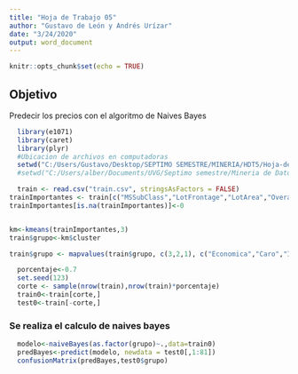```yaml
---
title: "Hoja de Trabajo 05"
author: "Gustavo de León y Andrés Urízar"
date: "3/24/2020"
output: word_document
---
```


```r
knitr::opts_chunk$set(echo = TRUE)
```
## Objetivo
Predecir los precios con el algoritmo de Naives Bayes
```r
  library(e1071)
  library(caret)
  library(plyr)
  #Ubicacion de archivos en computadoras
  setwd("C:/Users/Gustavo/Desktop/SEPTIMO SEMESTRE/MINERIA/HDT5/Hoja-de-trabajo-5")
  #setwd("C:/Users/alber/Documents/UVG/Septimo semestre/Mineria de Datos/Hoja-Trabajo-5/Hoja-de-trabajo-5")
```

```r
  train <- read.csv("train.csv", stringsAsFactors = FALSE)
trainImportantes <- train[c("MSSubClass","LotFrontage","LotArea","OverallCond","YearBuilt","YearRemodAdd","X2ndFlrSF","FullBath","TotRmsAbvGrd","KitchenAbvGr","GarageCars","PoolArea","SalePrice")]
trainImportantes[is.na(trainImportantes)]<-0


km<-kmeans(trainImportantes,3)
train$grupo<-km$cluster

train$grupo <- mapvalues(train$grupo, c(3,2,1), c("Economica","Caro","Intermedio"))
```

```r
  porcentaje<-0.7
  set.seed(123)
  corte <- sample(nrow(train),nrow(train)*porcentaje)
  train0<-train[corte,]
  test0<-train[-corte,]
```
### Se realiza el calculo de naives bayes
```r
  modelo<-naiveBayes(as.factor(grupo)~.,data=train0)
  predBayes<-predict(modelo, newdata = test0[,1:81])
  confusionMatrix(predBayes,test0$grupo)
```